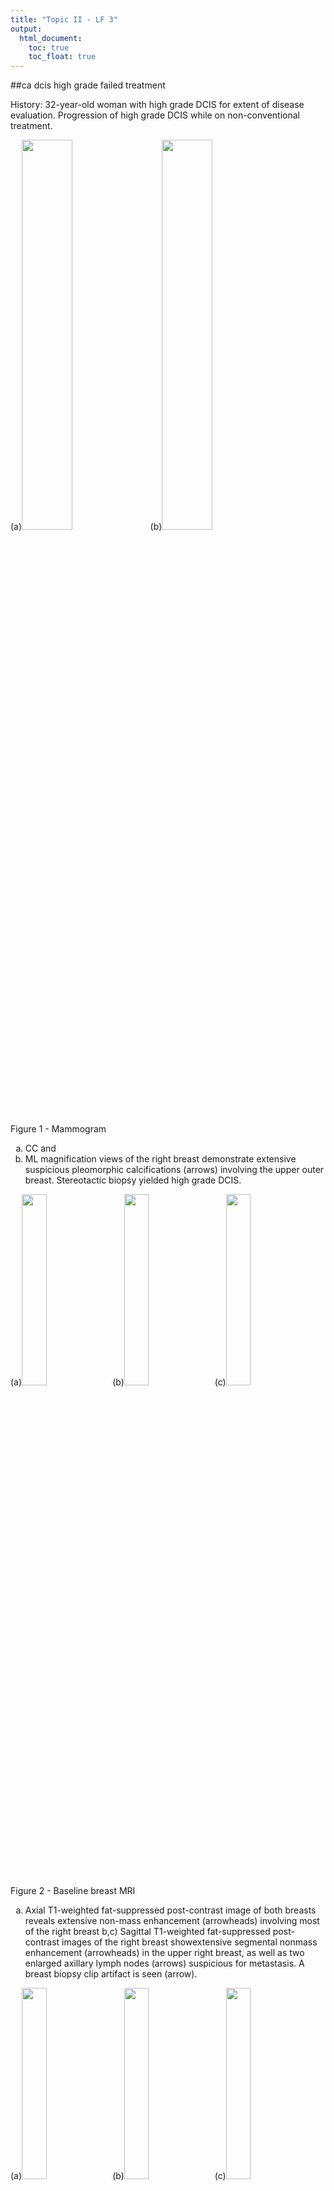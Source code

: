 ```yaml
---
title: "Topic II - LF 3"
output:
  html_document: 
    toc: true
    toc_float: true
---
```


##ca dcis high grade failed treatment

History: 32-year-old woman with high grade DCIS for extent of disease evaluation.
Progression of high grade DCIS while on non-conventional treatment.

(a)<img src="images/LF3/ca_high_DCIS/a1a.tif" style="width:40%">
(b)<img src="images/LF3/ca_high_DCIS/a1b.tif" style="width:40%">

Figure 1 - Mammogram

a) CC and 
b) ML magnification views of the right breast demonstrate extensive suspicious pleomorphic calcifications (arrows) involving the upper outer breast.  Stereotactic biopsy yielded high grade DCIS. 

(a)<img src="images/LF3/ca_high_DCIS/a2a.tif" style="width:28%">
(b)<img src="images/LF3/ca_high_DCIS/a2b.tif" style="width:28%">
(c)<img src="images/LF3/ca_high_DCIS/a2c.tif" style="width:28%">

Figure 2 - Baseline breast MRI

a) Axial T1-weighted fat-suppressed post-contrast  image of both breasts reveals extensive non-mass enhancement (arrowheads) involving most of the right breast
b,c) Sagittal T1-weighted fat-suppressed post-contrast  images of the right breast showextensive segmental nonmass enhancement (arrowheads) in the upper right breast, as well as two enlarged axillary lymph nodes (arrows) suspicious for metastasis. A breast biopsy clip artifact is seen (arrow).

(a)<img src="images/LF3/ca_high_DCIS/a2a.tif" style="width:28%">
(b)<img src="images/LF3/ca_high_DCIS/a2b.tif" style="width:28%">
(c)<img src="images/LF3/ca_high_DCIS/a2c.tif" style="width:28%">

Figure 3 - Follow-up breast MRI performed after 11 months of non-conventional treatment

a) Axial and 
b) sagittal T1-weighted fat-suppressed post-contrast images at the level of the biopsy clip (white arrow) show increased extensive non-mass enhancement, now involving the entire right breast with associated diffuse and nodular skin thickening (arrowheads)
c) Sagittal T1-weighted fat-suppressed post-contrast image of the right breast demonstrates interval increase in enlarged axillary lymph nodes (arrows) that have a matted appearance adjacent to the axillary vasculature (arrowheads).

<img src="images/LF3/ca_high_DCIS/a4.tif" style="width:40%">

Figure 4. PET/CT evaluation shows several FDG avid irregular masses (teal circle) in the liver, suspicious for hepatic metastases.

**Teaching points**: 

Ductal Carcinoma in Situ (DCIS) is a heterogeneous disease varying in clinical presentation, morphology and behavior. The published studies indicate that DCIS of all grades has the potential to progress to invasive ductal carcinoma.  However high-grade DCIS has been shown to progress more rapidly than lower grade lesions and are more likely to lead to metastatic disease with poor survival outcome.  The MRI appearance of natural progression of high grade DCIS is illustrated in this case demonstrating dramatic increase in loco-regional disease with parenchymal spread of tumor, skin involvement and axillary metastasis.  Breast MRI is a sensitive modality for evaluating interval change of malignancy not only in successful neo-adjuvant therapy cases but also in cases of failed treatment. 


*References*: 

1)	Gregory D. Leonard, Sandra M. Swain. Ductal Carcinoma In Situ, Complexities and Challenges. Journal of the National Cancer Institute, Vol. 96, No. 12
2)	Chan S, Chen JH, Agrawal G, Characterization of Pure Ductal Carcinoma In Situ on Dynamic Contrast-Enhanced MR Imaging: Do Nonhigh Grade and High Grade Show Different Imaging Features? Journal of Oncology. 2010; 2010: 431341.

##ca high grade dcis underest on MG
History: 55-year-old woman with high grade DCIS.  Extent of disease evaluation. 

(a)<img src="images/LF3/ca_high_DCIS2/a1a.tif" style="width:21%">
(b)<img src="images/LF3/ca_high_DCIS2/a1b.tif" style="width:21%">
(c)<img src="images/LF3/ca_high_DCIS2/a1c.tif" style="width:21%">
(d)<img src="images/LF3/ca_high_DCIS2/a1d.tif" style="width:21%">

Figure 1 - Mammogram

a) ML and spot magnification 
b) CC and 
c,d) ML views show pleomorphic calcifications in a linear distribution in the lower outer quadrant (arrows)

(a)<img src="images/LF3/ca_high_DCIS2/a2a.tif" style="width:40%">
(b)<img src="images/LF3/ca_high_DCIS2/a2b.tif" style="width:40%">

Figure 2 

a) Sagittal post-contrast subtraction image shows linear non-mass enhancement (black arrows) corresponding to the pleomorphic calcifications on mammography
b) An additional  sagittal post-contrast subtraction image  reveals additional enhancement extending towards the nipple (arrowheads) for which there is no mammographic correlate. Biopsy clip artifact is seen (white arrow).

**Teaching points**:

Although mammography has been the mainstay for diagnosis of DCIS, there has been a tendency in underestimating the extension of disease, especially in patients without microcalcifications or in those with dense breasts or breast implants.  MRI has been more sensitive in detecting pure DCIS compared to mammography.  In many instances, MRI can reveal early stage breast cancer, including DCIS and DCIS with small invasive carcinomas, which are mammographically, sonographically, and clinically occult.  However, no differences in MR morphologic or kinetic features have been reported between low grade and high grade DCIS.  

In our example,  linear distribution of calcifications were identified on mammography which correspond to linear nonmass enhancement on the T1W post contrast imagines, a finding that has been shown to be more likely associated with high-grade DCIS. 

*References*: 
1)	Gregory D. Leonard, Sandra M. Swain. Ductal Carcinoma In Situ, Complexities and Challenges. Journal of the National Cancer Institute, Vol. 96, No. 12
2)	Chan S, Chen JH, Agrawal G, Characterization of Pure Ductal Carcinoma In Situ on Dynamic Contrast-Enhanced MR Imaging: Do Non-high Grade and High Grade Show Different Imaging Features? Journal of Oncology. 2010; 2010: 431341. 
3)	Ballard LJ, Ballard JR. High‐Grade Ductal Carcinoma In Situ: An Overview for the Radiologist. J Am Osteopath College of Radiology 2013; Vol. 2, Issue 1

##ca low grade DCIS

History: 51-year-old woman undergoing high risk screening breast MRI. 

(a)<img src="images/LF3/ca_low_DCIS/a1a.tif" style="width:40%">
(b)<img src="images/LF3/ca_low_DCIS/a1b.tif" style="width:40%">

Figure

a) Sagittal T1-weighted fat-suppressed post-contrast image of the right breast demonstrates a 1.2 cm area of linear nonmass enhancement (arrows) along the right 10:00 axis
b) Sagittal T1-weighted fat-suppressed post-contrast image of the right axilla shows no lymphadenopathy. The findings were mammographically and sonographically occult. MRI guided biopsy of the nonmass enhancement yielded low grade DCIS.

**Teaching Points**:

MRI has been shown to be more sensitive than mammography in detection of all grades of DCIS, with the highest sensitivity for detection of high-grade and intermediate-grade DCIS as compared with low-grade DCIS.  Mammographically, low-grade DCIS present as amorphous calcifications on mammography and are more likely to present as a mass or asymmetry than high-grade DCIS. On MR imaging, non-mass enhancement is usually associated with all grades of DCIS (60%–81% of cases). Low-grade DCIS typically has benign blood flow enhancement kinetics, however, no individual kinetic pattern has been demonstrated to predict DCIS grade. 

*References*: 
1)	Greenwood HI, Heller SL, Kim S, et al. Ductal Carcinoma in Situ of the Breasts: Review of MR Imaging Features. RadioGraphics 2013; 33:1569–1588. 
2)	Gregory D. Leonard, Sandra M. Swain. Ductal Carcinoma In Situ, Complexities and Challenges. Journal of the National Cancer Institute, Vol. 96, No. 12


##ca idc nipple involvement

History: 56-year-old woman undergoing breast MRI for extent of disease evaluation. 

(a)<img src="images/LF3/ca_IDC_nipple/a1a.tif" style="width:21%">
(b)<img src="images/LF3/ca_IDC_nipple/a1b.tif" style="width:21%">
(c)<img src="images/LF3/ca_IDC_nipple/a1c.tif" style="width:21%">
(d)<img src="images/LF3/ca_IDC_nipple/a1d.tif" style="width:21%">

Figure

a) Sagittal T1-weighed fat-suppressed pre-  and 
b) post-contrast  images of the right breast demonstrate a heterogeneously enhancing irregular T1 isointense retroareolar mass (arrows) involving the nipple
c) CAD enhancement kinetics analysis demonstrates a mixed enhancement pattern
d) Post-contrast 3D MIP image shows the enhancing retroareolar mass (arrows) involving the nipple.

**Teaching Points**: 

The nipple may be involved by extension of underlying invasive ductal carcinoma, by ductal carcinoma in situ (DCIS), or by Paget cells within the epidermis.  The incidence of clinically silent nipple involvement by cancer has been shown to be higher than that previously known, according to histopathologic examination of the nipple in mastectomy specimens.  Therefore, it is important to rule out occult carcinoma within the nipple-areolar complex (NAC) site in patients undergoing nipple-sparing mastectomy.  
MRI-measured tumor size and distance from the NAC are correlated with increased risk of NAC involvement. With the advantages of preoperative MRI, it is possible to make a valid prediction of the extent of disease, and in particular, occult nipple invasion. 

*References*: 

1)	Steen S, Chung A, Han S, et al.  Predicting Nipple–Areolar Involvement Using Preoperative. Breast MRI and Primary Tumor Characteristics.  Ann Surg Oncol (2013) 20:633–639
2)	Sakamoto S, Tozaki M, Hoshi K, et al.  Is MRI useful for the prediction of nipple involvement? Breast Cancer (2013) 20:316–322.
3)	D’Alonzo M, Martincich L, Biglia N, et al. Clinical and radiological predictors of nipple-areolacomplex involvement in breast cancer patients.  European Journal of Cancer (2012) 48, 2311– 2318
4)	Moon J, Chang Y, Lee E, et al. Malignant Invasion of the Nipple-Areolar Complex of the Breast: Usefulness of Breast MRI. AJR 2013; 201:448–455

##ca ilc nipple involvement

History: 44-year-old woman undergoing breast MRI for extent of disease evaluation. 

Invasive lobular carcinoma involving the nipple.

(a)<img src="images/LF3/ca_ILC_nipple/a1a.tif" style="width:21%">
(b)<img src="images/LF3/ca_ILC_nipple/a1b.tif" style="width:21%">
(c)<img src="images/LF3/ca_ILC_nipple/a1c.tif" style="width:21%">
(d)<img src="images/LF3/ca_ILC_nipple/a1d.tif" style="width:21%">

Figure 1

a) Axial post-contrast subtraction and 
b) sagittal T1-weighted fat-suppressed post-contrast images demonstrate a heterogeneously enhancing irregular mass (arrows) in the central left breast extending to and involving the thickened, enhancing nipple-areolar complex (arrrows)
c) Axial post-contrast subtraction and 
d) sagittal T1-weighted fat-suppressed post-contrast images at a different level show to greater effect the heterogeneously enhancing spiculated mass (arrows) with additional satellite lesions (arrowheads) superior and inferior to it.  Note the suboptimal positioning of the patient on the sagittal images, with infolding of the inframammary fold and incomplete fat suppression.

(a)<img src="images/LF3/ca_ILC_nipple/a2a.tif" style="width:21%">
(b)<img src="images/LF3/ca_ILC_nipple/a2b.tif" style="width:21%">
(c)<img src="images/LF3/ca_ILC_nipple/a2c.tif" style="width:21%">
(d)<img src="images/LF3/ca_ILC_nipple/a2d.tif" style="width:21%">

Figure 2

a) CC
b) MLO
c) CC spot magnification, and
d) ML magnification mammographic views of the left breast demonstrate an irregular, spiculated mass (arrows) in the slightly lateral left breast with associated architectural distortion and pleomorphic calcifications.  Biopsy yielded invasive lobular carcinoma.

**Teaching Points**:

MR imaging has been shown to affect clinical management in 50% of patients with ILC, leading to changes in surgical management in 28% of cases.  Tumors less than 2 cm from the nipple or larger than 2 cm are the only factors that have been significantly associ¬ated with NAC involvement.  Preoperative MR imaging can be performed to evaluate disease near the NAC (nipple-areolar complex) and determine the patient’s eligibility for nipple-sparing mastectomy. 

*References*: 

1)	Steen ST, Chung AP, Han SH, et al. Predicting nipple-areolar involvement using preoperative breast MRI and primary tumor characteristics. Ann Surg Oncol. 2013 Feb;20 (2):633-9.
2)	Lopez JK, Bassett LW. Invasive Lobular Carcinoma of the Breast: Spectrum of Mammographic, US, and MR Imaging Findings. RadioGraphics 2009; 29:165–176.
3)	Mann RM, Hoogeveen YL, Blickman JG, et al. MRI compared to conventional diagnostic work-up in the detection and evaluation of invasive lobular carcinoma of the breast: a review of existing literature. Breast Cancer Res Treat 2008;107(1):1– 14.

## ca LAD unknown primary 2

History: 55-year-old patient with axillary lymph node metastasis of unknown primary malignancy. 

Mammographically and sonographically occult breast cancer detected on MRI peformed for axillary lymph node metastasis of unknown primary malignancy.

(a)<img src="images/LF3/ca_LAD_unknown2/a1a.tif" style="width:40%">
(b)<img src="images/LF3/ca_LAD_unknown2/a1b.tif" style="width:40%">

Figure 1 - Baseline screening mammogram

a) CC and 
b) MLO views of the right breast show no evidence of suspicious mass, architectural distortion or microcalcifications.  Normal axillary lymph nodes are present. Targeted ultrasound was normal

(a)<img src="images/LF3/ca_LAD_unknown2/a2a.tif" style="width:40%">
(b)<img src="images/LF3/ca_LAD_unknown2/a2b.tif" style="width:40%">

Figure 2 - Screening mammogram one year later

a) CC and 
b) MLO views of the right breast show no change in the breast itself, although there is new axillary lymphadenopathy (arrows). Sonography of the right breast was negative

(a)<img src="images/LF3/ca_LAD_unknown2/a3a.tif" style="width:28%">
(b)<img src="images/LF3/ca_LAD_unknown2/a3b.tif" style="width:28%">
(c)<img src="images/LF3/ca_LAD_unknown2/a3c.tif" style="width:28%">

Figure 3 -

a,b) Axial post-contrast subtraction images and 
c) an axial post-contrast 3D MIP image show a heterogeneously enhancing irregular mass (arrowheads) in the central right breast with axillary lymphadenopathy (arrows). This underwent biopsy and was an invasive ductal carcinoma. A subtle area of mammographic asymmetry can be seen in retrospect.

**Teaching Points**:

Breast MRI is the most sensitive imaging modality for the detection of clinically occult breast cancer in patients with malignant axillary adenopathy. Breast MRI can detect an otherwise mammographically and sonographically occult breast cancer in over 60% of patients.  Routine application of breast MRI in occult breast cancer can impact clinical management including the possibility of breast conserving surgery. This is one of the generally accepted clinical indications for breast MRI. 

*References*:

1) Olson Jr JA, Morris EA, Van Zee KJ, et al. Magnetic resonance imaging facilitates breast conservation for occult breast cancer.Ann Surg Oncol 2000;7 (6):411–5.
2) Orel SG, Weinstein SP, Schnall MD, et al. Breast MR imaging in patients with axillary node metastases and unknown primary malignancy. Radiology 1999; 212 (2):543–9
3) Bresser J, Vos B, Van Der Ent F, et al. Breast MRI in clinically and mammographically occult breast cancer presenting with an axillary metastasis: A systematic review.  EJSO 36 (2010) 114-119

## ca MCD HER2

History:  32-year-old woman with biopsy-proven malignancy undergoing breast MRI for evaluation of disease extent. 

Multicentric invasive ductal carcinoma identified on MRI performed to assess disease extent.

(a)<img src="images/LF3/ca_mcd_her2/a1a.tif" style="width:40%">
(b)<img src="images/LF3/ca_mcd_her2/a1b.tif" style="width:40%">

Figure 1

a) Axial T1-weighted fat-suppressedpost-contrast image of both breasts demonstrates a 2.3 cm heterogeneously enhancing irregular mass (arrows) along the 5:00 axis of the right breast representing known invasive ductal carcinoma
b) Axial T2-weighted fat-suppressed image shows areas of T2 hyperintensity (arrows) within the mass, representing necrosis.

(a)<img src="images/LF3/ca_mcd_her2/a2a.tif" style="width:21%">
(b)<img src="images/LF3/ca_mcd_her2/a2b.tif" style="width:21%">
(c)<img src="images/LF3/ca_mcd_her2/a2c.tif" style="width:21%">
(d)<img src="images/LF3/ca_mcd_her2/a2d.tif" style="width:21%">

Figure 2

a) Axial T1-weighted fat-suppressed post-contrast image of the more inferior breasts demonstrates an additional 1 cm rim enhancing round mass (arrows) along the 8:00 axis of the right breast. Coned down magnified 
b) axial T1-weighted fat-suppressed post-contrast
c) T1-weighted, and
d) T2-weighted fat-suppressed images of the mass highlight the rim enhancement, lack of central T1 high signal to indicate fat necrosis, and T2 high signal, respectively.

(a)<img src="images/LF3/ca_mcd_her2/a3a.tif" style="width:40%">
(b)<img src="images/LF3/ca_mcd_her2/a3b.tif" style="width:40%">

Figure 3 - Second look ultrasound to evaluate for the 5:00 (known malignancy) and  8:00 (newly identified on MRI) masses

a) Grayscale image of the right 8:00 axis demonstrates an irregular hypoechoic mass with angular margins and echogenic halo (arrows) corresponding to the unsuspected MRI mass. Ultrasound guided core biopsy yielded invasive ductal carcinoma
b) Grayscale image of the right 5:00 axis demonstrates a deceptively circumscribed mass corresponding to known malignancy.

(a)<img src="images/LF3/ca_mcd_her2/a4a.tif" style="width:40%">
(b)<img src="images/LF3/ca_mcd_her2/a4b.tif" style="width:40%">

Figure 4 - Initial diagnostic right breast mammogram

a) CC and 
b) MLO  spot compression views performed in an area of palpable abnormality demonstrate vague nodular asymmetries (arrows) that partially efface . Ultrasound and MRI findings are more diagnostic.

**Teaching points**:

Multicentric disease (MCD) is defined as two or more tumor areas in different quadrants of the same breast. A number of studies have reported the capability of MRI to identify additional cancer foci that would have otherwise remained undetected on the basis of clinical assessment and conventional imaging, thereby, changing surgical planning. Data suggest that MCD may be more common in patients with certain molecular subtypes (luminal B and HER2), as illustrated in this case.

In patients with advanced breast cancer, neoadjuvant chemotherapy increases eligibility for breast conservation treatment by 46% in patients. Neoadjuvant chemotherapy is also effective in reducing burden of disease in the axilla and could potentially decrease the extent of axillary surgery. 

It is important for the radiologist to review the pre-contrast nonfat saturated T1-weighted images for presence of fat within the rim enhancing lesions to help differentiate fat necrosis from additional malignant lesions. 

*References*: 

1)	Houssami N, Ciatto S, Macaskill P, et al. Accuracy and Surgical Impact of Magnetic Resonance Imaging in Breast Cancer Staging: Systematic Review and Meta-Analysis in Detection of Multifocal and Multicentric Cancer. J Clin Oncol 26:3248-3258.
2)	Sardanelli F1, Giuseppetti GM, Panizza P, et al. Sensitivity of MRI versus mammography for detecting foci of multifocal, multicentric breast cancer in Fatty and dense breasts using the whole-breast pathologic examination as a gold standard. AJR Am J Roentgenol. 2004 Oct;183(4):1149-57.
3)	Wiechmann L, Sampson M, Stempel M, et al. Presenting features of breast cancer differ by molecular subtype.

## ca underestimation

History: 56-year-old patient newly diagnosed with breast cancer undergoing breast MRI extent of disease evaluation.

(a)<img src="images/LF3/ca_underestimation/a1a.tif" style="width:21%">
(b)<img src="images/LF3/ca_underestimation/a1b.tif" style="width:21%">
(c)<img src="images/LF3/ca_underestimation/a1c.tif" style="width:21%">
(d)<img src="images/LF3/ca_underestimation/a1d.tif" style="width:21%">

Figure 1 

a) Sagittal T1 FS pre contrast image of the left breast demonstrates a dominant T1 intermediate region (arrows) with central clip artifact (arrow head) and a more posterior T1 intermediate focus (arrow) with central clip artifact (arrow head) as well
b) Sagittal and
c) axial T1 FS post contrast subtraction images demonstrates a large area of non-mass enhancement (arrows) spanning at least 6 cm with central clip artifact (arrow head) in the 3:00 axis of the left breast which was biopsied yielding invasive lobular carcinoma. Seen on the sagittal view, a 2 cm posterior to the index lesion, 0.7 cm irregular enhancing mass (arrow) with central clip artifact (arrow head) is present which also yielded invasive lobular cancer. No suspicious lymph node was present
d) CAD enhancement kinetics analysis demonstrates a mixed pattern.

(a)<img src="images/LF3/ca_underestimation/a2a.tif" style="width:28%">
(b)<img src="images/LF3/ca_underestimation/a2b.tif" style="width:28%">
(c)<img src="images/LF3/ca_underestimation/a2c.tif" style="width:28%">

Figure 2 - Mammogram of same patient

a) Spot compression MLO view of the left breast demonstrates an indistinct mildly hyperdense irregular mass  (arrows) at 2-3:00 mid left breast and 0.7 cm small irregular mass (arrow head) in the far posterior 2-3:00 axis. 
b) Post biopsy ML and 
c) XCCL views of both of these areas (arrows) with clip placement (arrow heads) yielded invasive lobular carcinoma. Patient underwent mastectomy which demonstrated the largest contiguous involvement of cancer to be 5.8 cm. 

**Teaching Points**: 

Invasive lobular carcinoma (ILC) is the second most common histologic type of breast carcinoma, accounting for approximately 10%–15% of all invasive breast cancers. Its mammographic manifestation may vary and can be a vague finding such as architectural distortion or asymmetry. Higher false-negative rates (up to 19%) are reported for ILC than for other invasive cancers at mammography because ILC is often difficult to diagnose mammographically and therefore, disease extent may be underestimated.

*References*: 

1)	Lopez JK, Bassett LW. Invasive Lobular Carcinoma of the Breast: Spectrum of Mammographic, US, and MR Imaging Findings. RadioGraphics 2009; 29:165–176.
2)	Mann RM. The effectiveness of MR imaging in the assessment of invasive lobular carcinoma of the breast. Magn Reson Imaging Clin N Am. 2010 May;18(2):259-76


